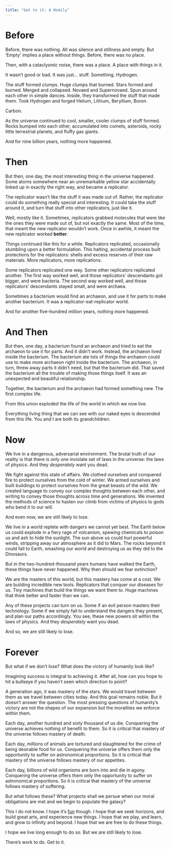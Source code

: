 ```yaml
---
title: "Get to it: A Homily"
---
```


# Before

Before, there was nothing. All was silence and stillness and empty. But 'Empty' implies a place without things. Before, there was no place.

Then, with a cataclysmic noise, there was a place. A place with things in it.

It wasn't good or bad. It was just... stuff. Something. Hydrogen.

The stuff formed clumps. Huge clumps that burned. Stars formed and burned. Merged and collapsed. Novaed and Supernovaed. Spun around each other in simple dances. Inside, they transformed the stuff that made them. Took Hydrogen and forged Helium, Lithium, Beryllium, Boron.

Carbon.

As the universe continued to cool, smaller, cooler clumps of stuff formed. Rocks bumped into each other, accumulated into comets, asteroids, rocky little terrestrial planets, and fluffy gas giants.

And for nine billion years, nothing more happened.

# Then

But then, one day, the most interesting thing in the universe happened. Some atoms somewhere near an unremarkable yellow star accidentally linked up in exactly the right way, and became a replicator.

The replicator wasn't like the stuff it was made out of. Rather, the replicator could do something really special and interesting. It could take the stuff around it, and turn that stuff into other replicators, just like it.

Well, mostly like it. Sometimes, replicators grabbed molecules that were like the ones they were made out of, but not exactly the same. Most of the time, that meant the new replicator wouldn't work. Once in awhile, it meant the new replicator worked **better**.

Things continued like this for a while. Replicators replicated, occasionally stumbling upon a better formulation. This halting, accidental process built protections for the replicators: shells and excess reserves of their raw materials. More replicators, more replications.

Some replicators replicated one way. Some other replicators replicated another. The first way worked well, and those replicators' descendants got bigger, and were bacteria. The second way worked well, and those replicators' descendants stayed small, and were archaea.

Sometimes a bacterium would find an archaeon, and use it for parts to make another bacterium. It was a replicator-eat-replicator world.

And for another five-hundred million years, nothing more happened.

# And Then

But then, one day, a bacterium found an archaeon and tried to eat the archaeon to use it for parts. And it didn't work. Instead, the archaeon lived inside the bacterium. The bacterium ate lots of things the archaeon could use to make more archaeon right inside the bacterium. The archaeon, in turn, threw away parts it didn't need, but that the bacterium did. That saved the bacterium all the trouble of making those things itself. It was an unexpected and beautiful relationship.

Together, the bacterium and the archaeon had formed something new. The first complex life.

From this union exploded the life of the world in which we now live.

Everything living thing that we can see with our naked eyes is descended from this life. You and I are both its grandchildren.

# Now

We live in a dangerous, adversarial environment. The brutal truth of our reality is that there is only one inviolate set of laws in the universe: the laws of physics. And they *desperately* want you dead.

We fight against this state of affairs. We clothed ourselves and conquered fire to protect ourselves from the cold of winter. We armed ourselves and built buildings to protect ourselves from the great beasts of the wild. We created language to convey our complex thoughts between each other, and writing to convey those thoughts across time and generations. We invented the methods of science to hasten our climb from victims of physics to gods who bend it to our will.

And even now, we are still likely to lose.

We live in a world replete with dangers we cannot yet best. The Earth below us could explode in a fiery rage of volcanism, spewing chemicals to poison us and ash to hide the sunlight. The sun above us could hurl powerful winds, stripping away our atmosphere as it did to Mars. The rocks beyond it could fall to Earth, smashing our world and destroying us as they did to the Dinosaurs.

But in the two-hundred-thousand years humans have walked the Earth, these things have never happened. Why then should we fear extinction?

We are the masters of this world, but this mastery has come at a cost. We are building incredible new tools. Replicators that conquer our diseases for us. Tiny machines that build the things we want them to. Huge machines that think better and faster than we can.

Any of these projects can turn on us. Some if an evil person masters their technology. Some if we simply fail to understand the dangers they present, and plan our paths accordingly. You see, these new powers sit within the laws of physics. And they *desperately* want you dead.

And so, we are still likely to lose.

# Forever

But what if we don't lose? What does the victory of humanity look like?

Imagining success is integral to achieving it. After all, how can you hope to hit a bullseye if you haven't seen which direction to point?

A generation ago, it was mastery of the stars. We would travel between them as we travel between cities today. And this goal remains noble. But it doesn't answer the question. The most pressing questions of humanity's victory are not the shapes of our expansion but the moralities we enforce within them.

Each day, another hundred and sixty thousand of us die. Conquering the universe achieves nothing of benefit to them. So it is critical that mastery of the universe follows mastery of death.

Each day, millions of animals are tortured and slaughtered for the crime of being desirable food for us. Conquering the universe offers them only the opportunity to suffer on astronomical proportions. So it is critical that mastery of the universe follows mastery of our appetites.

Each day, billions of wild organisms are born into and die in agony. Conquering the universe offers them only the opportunity to suffer on astronomical proportions. So it is critical that mastery of the universe follows mastery of suffering.

But what follows these? What projects shall we persue when our moral obligations are met and we begin to populate the galaxy?

This I do not know. I hope it's [fun](https://www.lesserwrong.com/posts/K4aGvLnHvYgX9pZHS/the-fun-theory-sequence) though. I hope that we  seek horizons, and build great arts, and experience new things. I hope that we play, and learn, and grow to infinity and beyond. I hope that we are free to do these things.

I hope we live long enough to do so. But we are still likely to lose.

There's work to do. Get to it.
